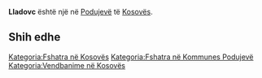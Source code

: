 {{Fshat në 
 | Emri                = Lladovc
 | EmriAlt                = 
 | NAME_SHORT_FORM=      
 | NAME_GENERIC=      
 | NAME_SORT_NAME_RO=      LLADOVC
 | FULL_NAME_RO = Lladovc
 | FULL_NAME_ND_RO=Lladovc
 | SORT_NAME_RG=LLADOVC
 | FULL_NAME_RG=Lladovc
 | FULL_NAME_ND_RG=Lladovc
 | SRP_NAME_SHORT_FORM=      
 | SRP_NAME_GENERIC=      
 | SRP_NAME_SORT_NAME_RO=      
 | SRP_FULL_NAME_RO = 
 | SRP_FULL_NAME_ND_RO=
 | SRP_SORT_NAME_RG=
 | SRP_FULL_NAME_RG=
 | SRP_FULL_NAME_ND_RG=
 | Emri (Rasa dhanore) = 
 | Figura              = 
 | Shteti              = Kosovo
 | Komuna              = Podujevë
 | Kodi postar         = 
 | Sipërfaqja          = 

 | Popullsia           = 

 | Regj. i popullsisë  = 
 | Dend. e popullsisë  = 
 | Faqja zyrtare       = 
 <!--- Koordinatat ----> 
 | Gjerësia            = 42.879733
 | Gjatësia            = 21.236092
 | Lartësia            = 
}}
'''Lladovc''' është një [[]] në [[Podujevë]] të [[Kosovës]].

<!-- == Gjeografia == -->
<!-- == Historia == -->
<!-- == Demografia == -->
== Shih edhe ==
{{Komuna Podujevë}}
{{Kosovo-Administrata-Cung}}

[[Kategoria:Fshatra në Kosovës]]
[[Kategoria:Fshatra në Kommunes Podujevë]]
[[Kategoria:Vendbanime në Kosovës]]